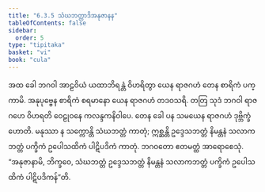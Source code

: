 ```yaml
---
title: "6.3.5 သံဃဘတ္တာဒိအနုဇာနန"
tableOfContents: false
sidebar:
  order: 5
type: "tipitaka"
basket: "vi"
book: "cula"
---
```



<DynamicBreadcrumb />

<Division number="325" book="cula" e="ch" v="4" p="329">

<Paragraph number="1430" book="cula">
အထ ခေါ ဘဂဝါ အာဠဝိယံ ယထာဘိရန္တံ ဝိဟရိတွာ ယေန ရာဇဂဟံ တေန စာရိကံ ပက္ကာမိ. အနုပုဗ္ဗေန စာရိကံ စရမာနော ယေန ရာဇဂဟံ တဒဝသရိ. တတြ သုဒံ ဘဂဝါ ရာဇဂဟေ ဝိဟရတိ ဝေဠုဝနေ ကလန္ဒကနိဝါပေ. တေန ခေါ ပန သမယေန ရာဇဂဟံ ဒုဗ္ဘိက္ခံ ဟောတိ. မနုဿာ န သက္ကောန္တိ သံဃဘတ္တံ ကာတုံ; ဣစ္ဆန္တိ ဥဒ္ဒေသဘတ္တံ နိမန္တနံ သလာကဘတ္တံ ပက္ခိကံ ဥပေါသထိကံ ပါဋိပဒိကံ ကာတုံ. ဘဂဝတော ဧတမတ္ထံ အာရောစေသုံ. “အနုဇာနာမိ, ဘိက္ခဝေ, သံဃဘတ္တံ ဥဒ္ဒေသဘတ္တံ နိမန္တနံ သလာကဘတ္တံ ပက္ခိကံ ဥပေါသထိကံ ပါဋိပဒိကန်”တိ.
</Paragraph>
</Division>